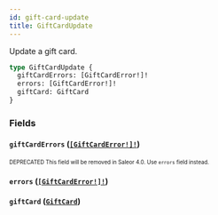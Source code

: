 ```yaml
---
id: gift-card-update
title: GiftCardUpdate
---
```


Update a gift card.

```graphql
type GiftCardUpdate {
  giftCardErrors: [GiftCardError!]!
  errors: [GiftCardError!]!
  giftCard: GiftCard
}
```

### Fields

#### `giftCardErrors` ([`[GiftCardError!]!`](/developer/api-reference/objects/gift-card-error.mdx))

<sub><sup><span className="deprecatedTag">DEPRECATED</span> This field will be removed in Saleor 4.0. Use `errors` field instead.</sup></sub>

#### `errors` ([`[GiftCardError!]!`](/developer/api-reference/objects/gift-card-error.mdx))

#### `giftCard` ([`GiftCard`](/developer/api-reference/objects/gift-card.mdx))
